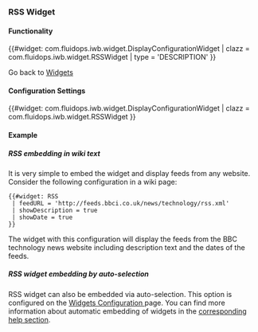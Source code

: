=== RSS Widget ===

==== Functionality ====

{{#widget: com.fluidops.iwb.widget.DisplayConfigurationWidget
| clazz = com.fluidops.iwb.widget.RSSWidget
| type = 'DESCRIPTION'
}}

Go back to [[Help:Widgets | Widgets ]]



==== Configuration Settings ====

{{#widget: com.fluidops.iwb.widget.DisplayConfigurationWidget
| clazz = com.fluidops.iwb.widget.RSSWidget
}}


==== Example ====

===== RSS embedding in wiki text =====

It is very simple to embed the widget and display feeds from any website.
Consider the following configuration in a wiki page:

<source>
{{#widget: RSS
 | feedURL = 'http://feeds.bbci.co.uk/news/technology/rss.xml'
 | showDescription = true
 | showDate = true
}}
</source>

The widget with this configuration will display the feeds from the BBC technology news website including description text and the dates of the feeds.

===== RSS widget embedding by auto-selection =====

RSS widget can also be embedded via auto-selection. This option is configured on the [[ Admin:Widgets | Widgets Configuration ]] page. You can find more information about automatic embedding of widgets in the [[ Help:WidgetConfiguration | corresponding help section]].
